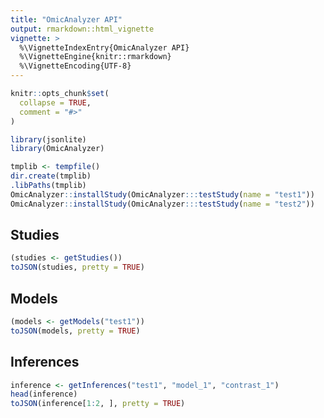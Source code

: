 ```yaml
---
title: "OmicAnalyzer API"
output: rmarkdown::html_vignette
vignette: >
  %\VignetteIndexEntry{OmicAnalyzer API}
  %\VignetteEngine{knitr::rmarkdown}
  %\VignetteEncoding{UTF-8}
---
```


```r
knitr::opts_chunk$set(
  collapse = TRUE,
  comment = "#>"
)
```

```r
library(jsonlite)
library(OmicAnalyzer)
```

```r
tmplib <- tempfile()
dir.create(tmplib)
.libPaths(tmplib)
OmicAnalyzer::installStudy(OmicAnalyzer:::testStudy(name = "test1"))
OmicAnalyzer::installStudy(OmicAnalyzer:::testStudy(name = "test2"))
```

## Studies

```r
(studies <- getStudies())
toJSON(studies, pretty = TRUE)
```

## Models

```r
(models <- getModels("test1"))
toJSON(models, pretty = TRUE)
```

## Inferences

```r
inference <- getInferences("test1", "model_1", "contrast_1")
head(inference)
toJSON(inference[1:2, ], pretty = TRUE)
```

